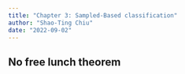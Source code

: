 ```yaml
---
title: "Chapter 3: Sampled-Based classification"
author: "Shao-Ting Chiu"
date: "2022-09-02"
---
```



## No free lunch theorem